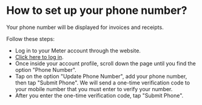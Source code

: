 # How to set up your phone number?

Your phone number will be displayed for invoices and receipts.

Follow these steps:

* Log in to your Meter account through the website.
* [Click here to log in](https://www.meterapp.co/ar/signin).
* Once inside your account profile, scroll down the page until you find the option "Phone Number".
* Tap on the option "Update Phone Number", add your phone number, then tap "Submit Phone". We will send a one-time verification code to your mobile number that you must enter to verify your number.
* After you enter the one-time verification code, tap "Submit Phone".
